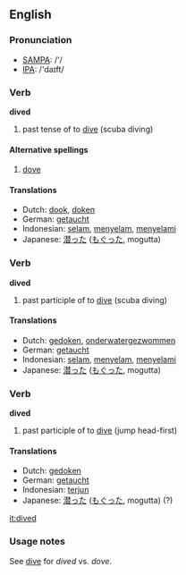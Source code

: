 ==English==

=== Pronunciation ===
*[[w:SAMPA|SAMPA]]: /'/
*[[w:IPA|IPA]]: /'daɪft/

=== Verb ===
'''dived'''

# past tense of to [[dive]] (scuba diving)

====Alternative spellings====
#{{US}} [[dove]]

==== Translations ====
*Dutch: [[dook]], [[doken]]
*German: [[getaucht]]
*Indonesian: [[selam]], [[selam|menyelam]], [[selam|menyelami]]
*Japanese: [[潜った]] ([[もぐった]], mogutta)

=== Verb ===
'''dived'''
# past participle of to [[dive]] (scuba diving)

==== Translations ====
*Dutch: [[gedoken]], [[onderwatergezwommen]]
*German: [[getaucht]]
*Indonesian: [[selam]], [[selam|menyelam]], [[selam|menyelami]]
*Japanese: [[潜った]] ([[もぐった]], mogutta)

=== Verb ===
'''dived'''
# past participle of to [[dive]] (jump head-first)

==== Translations ====
*Dutch: [[gedoken]]
*German: [[getaucht]]
*Indonesian: [[terjun]]
*Japanese: [[潜った]] ([[もぐった]], mogutta) (?)

[[it:dived]]

=== Usage notes ===
See [[dive]] for ''dived'' vs. ''dove''.